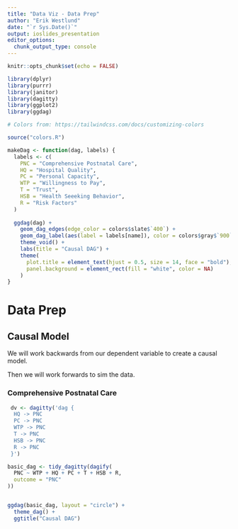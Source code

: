 ```yaml
---
title: "Data Viz - Data Prep"
author: "Erik Westlund"
date: "`r Sys.Date()`"
output: ioslides_presentation
editor_options: 
  chunk_output_type: console
---
```


```r
knitr::opts_chunk$set(echo = FALSE)

library(dplyr)
library(purrr)
library(janitor)
library(dagitty)
library(ggplot2)
library(ggdag)

# Colors from: https://tailwindcss.com/docs/customizing-colors

source("colors.R")

```

```r

makeDag <- function(dag, labels) {
  labels <- c(
    PNC = "Comprehensive Postnatal Care",
    HQ = "Hospital Quality",
    PC = "Personal Capacity",
    WTP = "Willingness to Pay",
    T = "Trust",
    HSB = "Health Seeeking Behavior",
    R = "Risk Factors"
  )
  
  ggdag(dag) +
    geom_dag_edges(edge_color = colors$slate$`400`) + 
    geom_dag_label(aes(label = labels[name]), color = colors$gray$`900`, size = 3, fill = colors$slate$`50`) + 
    theme_void() +
    labs(title = "Causal DAG") +
    theme(
      plot.title = element_text(hjust = 0.5, size = 14, face = "bold"),
      panel.background = element_rect(fill = "white", color = NA)
    )
}

```

# Data Prep

## Causal Model

We will work backwards from our dependent variable to create a causal model.

Then we will work forwards to sim the data.

### Comprehensive Postnatal Care

```r
 dv <- dagitty('dag {
  HQ -> PNC
  PC -> PNC
  WTP -> PNC
  T -> PNC
  HSB -> PNC
  R -> PNC
 }')

basic_dag <- tidy_dagitty(dagify(
  PNC ~ WTP + HQ + PC + T + HSB + R, 
  outcome = "PNC"
))


ggdag(basic_dag, layout = "circle") + 
  theme_dag() + 
  ggtitle("Causal DAG")

```